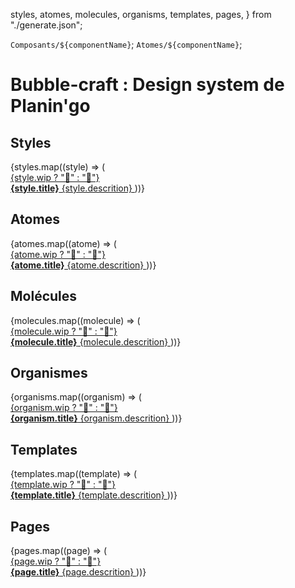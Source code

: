   styles,
  atomes,
  molecules,
  organisms,
  templates,
  pages,
} from "./generate.json";


  `Composants/${componentName}`;
  `Atomes/${componentName}`;


<Meta title="Bubble-craft - Introduction" />

<style>
  {`
    .subheading {
      --mediumdark: '#999999';
      font-weight: 900;
      font-size: 13px;
      color: #999;
      letter-spacing: 6px;
      line-height: 24px;
      text-transform: uppercase;
      margin-bottom: 12px;
      margin-top: 40px;
    }

    .link-list {
      display: grid;
      grid-template-columns: 1fr;
      row-gap: 10px;
    }

    .info-status {
      margin: 0.7em;
    }

    #design-system {
      text-align: center;
      margin-bottom: 0.7em;
    }

    #styles, #atomes, #molécules, #organismes, #templates, #pages {
      margin-top: 1.7em;
    }

    @media (min-width: 620px) {
      .link-list {
        row-gap: 20px;
        column-gap: 20px;
        grid-template-columns: repeat(7, 1fr);
      }
    }

    @media all and (-ms-high-contrast:none) {
    .link-list {
        display: -ms-grid;
        -ms-grid-columns: repeat(7, 1fr);
      }
    }

    .link-item {
      padding: 20px 30px 20px 15px;
      border: 1px solid #00000010;
      border-radius: 5px;
      transition: background 150ms ease-out, border 150ms ease-out, transform 150ms ease-out;
      color: #333333;
      display: flex;
      align-items: center;
      cursor: pointer;
    }

    .link-item:hover {
      border-color: #1EA7FD50;
      transform: translate3d(0, -3px, 0);
      box-shadow: rgba(0, 0, 0, 0.08) 0 3px 10px 0;
    }

    .link-item:active {
      border-color: #1EA7FD;
      transform: translate3d(0, 0, 0);
    }

    .link-item strong {
      font-weight: 700;
      display: block;
      margin-bottom: 2px;
    }

    .link-item span {
      font-size: 14px;
      line-height: 20px;
    }

    .link-item span.link-icon {
      margin-right: 10px;
      font-size: 40px;
      width: 40px;
      height: 40px;
      line-height: 40px;
      background-size: auto 20px;
      background-repeat: no-repeat;
      background-position: left center;
    }

    .link-item div.link-icon {
      margin-right: 10px;
      width: 40px;
      min-width: 40px;
      height: 40px;
      line-height: 40px;
      background-size: auto 30px;
      background-repeat: no-repeat;
      background-position: left center;
    }

    .sbdocs {
      max-width: initial;
    }

    #docs-root {
      margin: 2em 4em;
    }

    h1 {
      text-align: center;
    }

    `}
</style>

# Bubble-craft : Design system de Planin'go

## Styles

<div className="link-list">
  {styles.map((style) => (
    <a
      key={style.id}
      className="link-item"
      href={`?path=/docs/styles-${style.id}--docs`}
    >
      <div className="info-status">{style.wip ? "🚧" : "🚀"}</div>
      <span>
        <strong>{style.title}</strong>
        {style.descrition}
      </span>
    </a>
  ))}
</div>

## Atomes

<div className="link-list">
  {atomes.map((atome) => (
    <a
      key={atome.id}
      className="link-item"
      href={`?path=/docs/atomes-${atome.id}--docs`}
    >
      <div className="info-status">{atome.wip ? "🚧" : "🚀"}</div>
      <span>
        <strong>{atome.title}</strong>
        {atome.descrition}
      </span>
    </a>
  ))}
</div>

## Molécules

<div className="link-list">
  {molecules.map((molecule) => (
    <a
      key={molecule.id}
      className="link-item"
      href={`?path=/docs/molécules-${molecule.id}--docs`}
    >
      <div className="info-status">{molecule.wip ? "🚧" : "🚀"}</div>
      <span>
        <strong>{molecule.title}</strong>
        {molecule.descrition}
      </span>
    </a>
  ))}
</div>

## Organismes

<div className="link-list">
  {organisms.map((organism) => (
    <a
      key={organism.id}
      className="link-item"
      href={`?path=/docs/organismes-${organism.id}--docs`}
    >
      <div className="info-status">{organism.wip ? "🚧" : "🚀"}</div>
      <span>
        <strong>{organism.title}</strong>
        {organism.descrition}
      </span>
    </a>
  ))}
</div>

## Templates

<div className="link-list">
  {templates.map((template) => (
    <a
      key={template.id}
      className="link-item"
      href={`?path=/docs/templates-${template.id}--docs`}
    >
      <div className="info-status">{template.wip ? "🚧" : "🚀"}</div>
      <span>
        <strong>{template.title}</strong>
        {template.descrition}
      </span>
    </a>
  ))}
</div>

## Pages

<div className="link-list">
  {pages.map((page) => (
    <a
      key={page.id}
      className="link-item"
      href={`?path=/docs/pages-${page.id}--docs`}
    >
      <div className="info-status">{page.wip ? "🚧" : "🚀"}</div>
      <span>
        <strong>{page.title}</strong>
        {page.descrition}
      </span>
    </a>
  ))}
</div>

